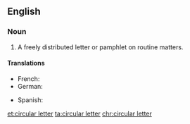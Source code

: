 ==English==

===Noun===
{{en-noun|head=[[circular]] [[letter]]}}
# A freely distributed letter or pamphlet on routine matters.

====Translations====
{{trans-top|freely distributed letter or pamphlet on routine matters}}
* French: {{t+|fr|circulaire|f}}
* German: {{t|de|Rundbrief|m}}
{{trans-mid}}
* Spanish: {{t+|es|circular}}
{{trans-bottom}}

[[et:circular letter]]
[[ta:circular letter]]
[[chr:circular letter]]